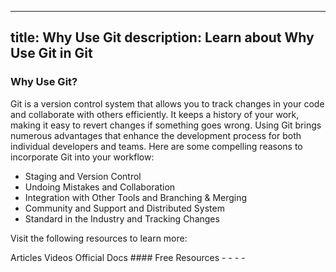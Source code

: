 
---
title: Why Use Git
description: Learn about Why Use Git in Git
---



### Why Use Git?

Git is a version control system that allows you to track changes in your code and collaborate with others efficiently. It keeps a history of your work, making it easy to revert changes if something goes wrong.
Using Git brings numerous advantages that enhance the development process for both individual developers and teams.
Here are some compelling reasons to incorporate Git into your workflow:
- Staging and Version Control
- Undoing Mistakes and Collaboration
- Integration with Other Tools and Branching & Merging
- Community and Support and Distributed System
- Standard in the Industry and Tracking Changes

Visit the following resources to learn more:

<Tabs defaultValue="article">
<TabsList>
<TabsTrigger value="article">Articles</TabsTrigger>
<TabsTrigger value="video">Videos</TabsTrigger>
<TabsTrigger value="official">Official Docs</TabsTrigger>
</TabsList>
#### Free Resources
<TabsContent value="article">
<Note type="note" title="article">
- 
</Note>
</TabsContent>
<TabsContent value="video">
<Note type="note" title="video" >
- 
</Note>
</TabsContent>
<TabsContent value="official">
<Note type="note" title="official" >
- 
- 
</Note>
</TabsContent>
</Tabs>

<Outlet path="1-getting-started/what-is-git/why-use-git" />
